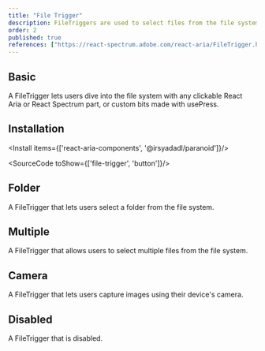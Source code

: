 ```yaml
---
title: "File Trigger"
description: FileTriggers are used to select files from the file system.
order: 2
published: true
references: ["https://react-spectrum.adobe.com/react-aria/FileTrigger.html#props", "https://paranoid.irsyad.co"]
---
```


## Basic
A FileTrigger lets users dive into the file system with any clickable React Aria or React Spectrum part, or custom bits made with usePress.
<How toUse="buttons/file-trigger-demo" />


## Installation
<Install items={['react-aria-components', '@irsyadadl/paranoid']}/>

<SourceCode toShow={['file-trigger', 'button']}/>

## Folder
A FileTrigger that lets users select a folder from the file system.
<How toUse="buttons/file-trigger-folder-demo" />

## Multiple
A FileTrigger that allows users to select multiple files from the file system.
<How toUse="buttons/file-trigger-multiple-demo" />

## Camera
A FileTrigger that lets users capture images using their device's camera.
<How toUse="buttons/file-trigger-camera-demo" />


## Disabled
A FileTrigger that is disabled.
<How toUse="buttons/file-trigger-disabled-demo" />
